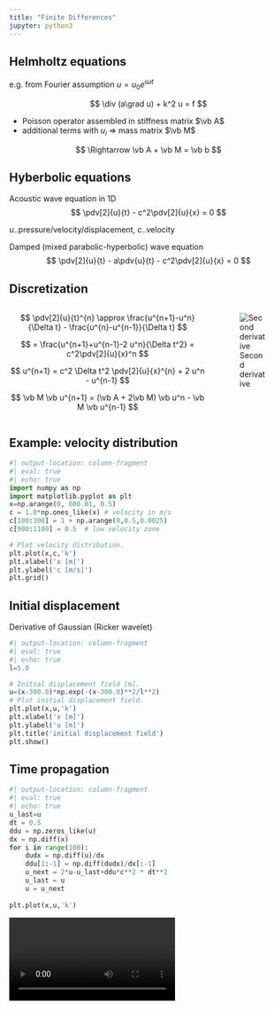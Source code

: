 ```yaml
---
title: "Finite Differences"
jupyter: python3
---
```






## Helmholtz equations

e.g. from Fourier assumption $u=u_0 e^{\imath\omega t}$

$$ \div (a\grad u) + k^2 u = f $$

* Poisson operator assembled in stiffness matrix $\vb A$
* additional terms with $u_i$ $\Rightarrow$ mass matrix $\vb M$

$$ \Rightarrow \vb A + \vb M = \vb b $$

## Hyberbolic equations 

Acoustic wave equation in 1D
$$ \pdv[2]{u}{t} - c^2\pdv[2]{u}{x} = 0 $$ 

$u$..pressure/velocity/displacement, $c$..velocity

Damped (mixed parabolic-hyperbolic) wave equation
$$ \pdv[2]{u}{t} - a\pdv{u}{t} - c^2\pdv[2]{u}{x} = 0 $$ 


## Discretization

:::: {.columns}
::: {.column}
$$ \pdv[2]{u}{t}^{n} \approx \frac{u^{n+1}-u^n}{\Delta t} - \frac{u^{n}-u^{n-1}}{\Delta t}
$$

$$ = \frac{u^{n+1}+u^{n-1}-2 u^n}{\Delta t^2} = c^2\pdv[2]{u}{x}^n $$


$$ u^{n+1} = c^2 \Delta t^2 \pdv[2]{u}{x}^{n} + 2 u^n - u^{n-1} $$

<!-- \frac{1}{\Delta t}  -->

$$ \vb M \vb u^{n+1} = (\vb A + 2\vb M) \vb u^n - \vb M \vb u^{n-1} $$ 
:::
::: {.column}
![Second derivative](pics/dtsecond.svg)
:::
::::

## Example: velocity distribution

```python
#| output-location: column-fragment
#| eval: true
#| echo: true
import numpy as np
import matplotlib.pyplot as plt
x=np.arange(0, 600.01, 0.5)
c = 1.0*np.ones_like(x) # velocity in m/s
c[100:300] = 1 + np.arange(0,0.5,0.0025) 
c[900:1100] = 0.5  # low velocity zone

# Plot velocity distribution.
plt.plot(x,c,'k')
plt.xlabel('x [m]')
plt.ylabel('c [m/s]')
plt.grid()
```


## Initial displacement

Derivative of Gaussian (Ricker wavelet)
```python
#| output-location: column-fragment
#| eval: true
#| echo: true
l=5.0

# Initial displacement field [m].
u=(x-300.0)*np.exp(-(x-300.0)**2/l**2) 
# Plot initial displacement field.
plt.plot(x,u,'k')
plt.xlabel('x [m]')
plt.ylabel('u [m]')
plt.title('initial displacement field')
plt.show()
```

## Time propagation

```python
#| output-location: column-fragment
#| eval: true
#| echo: true
u_last=u
dt = 0.5
ddu = np.zeros_like(u)
dx = np.diff(x)
for i in range(100):
    dudx = np.diff(u)/dx
    ddu[1:-1] = np.diff(dudx)/dx[:-1]
    u_next = 2*u-u_last+ddu*c**2 * dt**2 
    u_last = u
    u = u_next
  
plt.plot(x,u,'k')
```

<video autoplay="true" loop="true">
<source src="notebooks/wave.mp4"> 
</video>
<!-- <video data-autoplay src="notebooks/wave.mp4"></video> -->
<!-- {{< video notebooks/wave.mp4 video="true">}} -->

